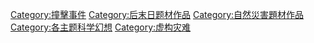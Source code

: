 [[Category:撞擊事件|Category:撞擊事件]]
[[Category:后末日题材作品|Category:后末日题材作品]]
[[Category:自然災害題材作品|Category:自然災害題材作品]]
[[Category:各主题科学幻想|Category:各主题科学幻想]]
[[Category:虚构灾难|Category:虚构灾难]]